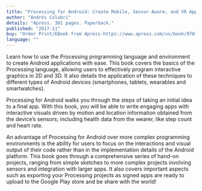 ```yaml
---
title: "Processing for Android: Create Mobile, Sensor-Aware, and VR Applications Using Processing"
author: "Andrés Colubri"
details: "Apress. 381 pages. Paperback."
published: "2017-11"
buy: "Order Print/EBook from Apress-https://www.apress.com/us/book/9781484227183"
language: ""
---
```


Learn how to use the Processing programming language and environment to create Android applications with ease. This book covers the basics of the Processing language, allowing users to effectively program interactive graphics in 2D and 3D. It also details the application of these techniques to different types of Android devices (smartphones, tablets, wearables and smartwatches).

Processing for Android walks you through the steps of taking an initial idea to a final app. With this book, you will be able to write engaging apps with interactive visuals driven by motion and location information obtained from the device’s sensors; including health data from the wearer, like step count and heart rate.

An advantage of Processing for Android over more complex programming environments is the ability for users to focus on the interactions and visual output of their code rather than in the implementation details of the Android platform. This book goes through a comprehensive series of hand-on projects, ranging from simple sketches to more complex projects involving sensors and integration with larger apps. It also covers important aspects such as exporting your Processing projects as signed apps are ready to upload to the Google Play store and be share with the world!

